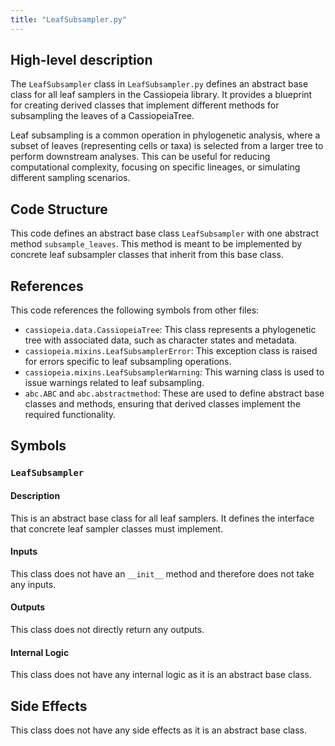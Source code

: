 ```yaml
---
title: "LeafSubsampler.py"
---
```


## High-level description
The `LeafSubsampler` class in `LeafSubsampler.py` defines an abstract base class for all leaf samplers in the Cassiopeia library. It provides a blueprint for creating derived classes that implement different methods for subsampling the leaves of a CassiopeiaTree. 

Leaf subsampling is a common operation in phylogenetic analysis, where a subset of leaves (representing cells or taxa) is selected from a larger tree to perform downstream analyses. This can be useful for reducing computational complexity, focusing on specific lineages, or simulating different sampling scenarios.

## Code Structure
This code defines an abstract base class `LeafSubsampler` with one abstract method `subsample_leaves`. This method is meant to be implemented by concrete leaf subsampler classes that inherit from this base class.

## References
This code references the following symbols from other files:

* `cassiopeia.data.CassiopeiaTree`: This class represents a phylogenetic tree with associated data, such as character states and metadata.
* `cassiopeia.mixins.LeafSubsamplerError`: This exception class is raised for errors specific to leaf subsampling operations.
* `cassiopeia.mixins.LeafSubsamplerWarning`: This warning class is used to issue warnings related to leaf subsampling.
* `abc.ABC` and `abc.abstractmethod`: These are used to define abstract base classes and methods, ensuring that derived classes implement the required functionality.

## Symbols

### `LeafSubsampler`
#### Description
This is an abstract base class for all leaf samplers. It defines the interface that concrete leaf sampler classes must implement.

#### Inputs
This class does not have an `__init__` method and therefore does not take any inputs.

#### Outputs
This class does not directly return any outputs.

#### Internal Logic
This class does not have any internal logic as it is an abstract base class.

## Side Effects
This class does not have any side effects as it is an abstract base class.

